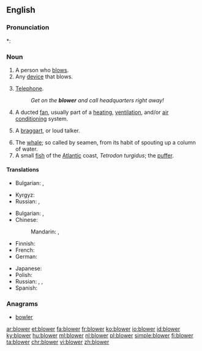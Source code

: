 ==English==

===Pronunciation===
*: {{rhymes|əʊə(r)|lang=en}}

===Noun===
{{en-noun}}

# A person who [[blow]]s.
# Any [[device]] that blows.
# {{context|slang|dated|chiefly|British|usually preceded by {{term|the|lang=en}}|lang=en}} [[telephone|Telephone]].
#: ''Get on the '''blower''' and call headquarters right away!''
# A ducted [[fan]], usually part of a [[heating]], [[ventilation]], and/or [[air conditioning]] system.
# {{context|dated|lang=en}} A [[braggart]], or loud talker.
# The [[whale]]; so called by seamen, from its habit of spouting up a column of water.
# A small [[fish]] of the [[Atlantic]] coast, ''Tetrodon turgidus''; the [[puffer]].

====Translations====
{{trans-top|person}}
* Bulgarian: {{t|bg|духач|m}}, {{t+|bg|тръбач}}
{{trans-mid}}
* Kyrgyz: {{t+|ky|үйлөөчү|sc=Cyrl}}
* Russian: {{t+|ru|дуть|tr=dújuščij|alt=дующий|sc=Cyrl}}, {{t+|ru|трубач|m|tr=trubáč|sc=Cyrl}} {{qualifier|trumpeter}}
{{trans-bottom}}

{{trans-top|device}}
* Bulgarian: {{t+|bg|духало|n}}, {{t|bg|вентилатор|m}}
* Chinese:
*: Mandarin: {{t|cmn|鼓風機|sc=Hani}}, {{t+|cmn|鼓风机|tr=gǔfēngjī|sc=Hani}}
* Finnish: {{t+|fi|puhallin}}
* French: {{t+|fr|ventilateur|m}}
* German: {{t+|de|Gebläse|n}}
{{trans-mid}}
* Japanese: {{t|ja|ブロワー|tr=burowā|sc=Jpan}}
* Polish: {{t|pl|dmuchawa}}
* Russian: {{t+|ru|фен|m|tr=fen|sc=Cyrl}} {{qualifier|hairdryer}}, {{t+|ru|вентилятор|m|tr=ventiljátor|sc=Cyrl}} {{qualifier|fan}}, {{t+|ru|воздуходувка|f|tr=vozduxodúvka|sc=Cyrl}}
* Spanish: {{t+|es|ventilador}}
{{trans-bottom}}

{{trans-see|telephone}}

<!--move to separate page:
: [[suction blower]]:
* Spanish: aspirador.
-->

===Anagrams===
* [[bowler#English|bowler]]

[[ar:blower]]
[[et:blower]]
[[fa:blower]]
[[fr:blower]]
[[ko:blower]]
[[io:blower]]
[[id:blower]]
[[ky:blower]]
[[hu:blower]]
[[ml:blower]]
[[nl:blower]]
[[pl:blower]]
[[simple:blower]]
[[fi:blower]]
[[ta:blower]]
[[chr:blower]]
[[vi:blower]]
[[zh:blower]]